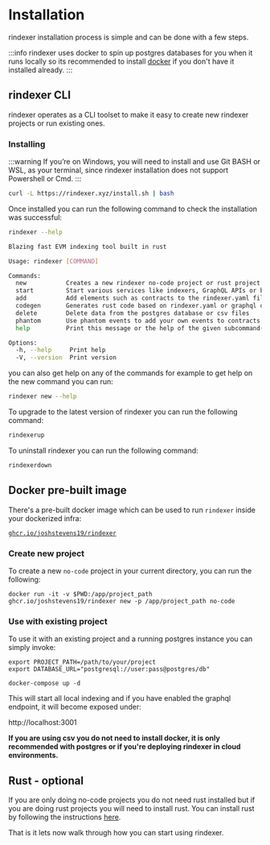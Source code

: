 # Installation

rindexer installation process is simple and can be done with a few steps.

:::info
rindexer uses docker to spin up postgres databases for you when it runs locally so its recommended to install [docker](https://www.docker.com/products/docker-desktop/)
if you don't have it installed already.
:::

## rindexer CLI

rindexer operates as a CLI toolset to make it easy to create new rindexer projects or run existing ones.

### Installing

:::warning
If you’re on Windows, you will need to install and use Git BASH or WSL, as your terminal,
since rindexer installation does not support Powershell or Cmd.
:::

```bash
curl -L https://rindexer.xyz/install.sh | bash
```

Once installed you can run the following command to check the installation was successful:

```bash
rindexer --help
```

```bash
Blazing fast EVM indexing tool built in rust

Usage: rindexer [COMMAND]

Commands:
  new           Creates a new rindexer no-code project or rust project
  start         Start various services like indexers, GraphQL APIs or both together
  add           Add elements such as contracts to the rindexer.yaml file
  codegen       Generates rust code based on rindexer.yaml or graphql queries
  delete        Delete data from the postgres database or csv files
  phantom       Use phantom events to add your own events to contracts
  help          Print this message or the help of the given subcommand(s)

Options:
  -h, --help     Print help
  -V, --version  Print version
```

you can also get help on any of the commands for example to get help on the new command you can run:

```bash
rindexer new --help
```

To upgrade to the latest version of rindexer you can run the following command:

```bash
rindexerup
```

To uninstall rindexer you can run the following command:

```bash
rindexerdown
```

## Docker pre-built image

There's a pre-built docker image which can be used to run `rindexer` inside your dockerized infra:

[`ghcr.io/joshstevens19/rindexer`](https://github.com/users/joshstevens19/packages/container/package/rindexer)

### Create new project
To create a new `no-code` project in your current directory, you can run the following:

`docker run -it -v $PWD:/app/project_path ghcr.io/joshstevens19/rindexer new -p /app/project_path no-code`

### Use with existing project
To use it with an existing project and a running postgres instance you can simply invoke:

```
export PROJECT_PATH=/path/to/your/project
export DATABASE_URL="postgresql://user:pass@postgres/db"

docker-compose up -d
```

This will start all local indexing and if you have enabled the graphql endpoint, it will become exposed under:

http://localhost:3001


**If you are using csv you do not need to install docker, it is only recommended with postgres or if you're deploying rindexer in cloud environments.**

## Rust - optional

If you are only doing no-code projects you do not need rust installed but if you are doing rust projects you will need to install rust.
You can install rust by following the instructions [here](https://www.rust-lang.org/tools/install).

That is it lets now walk through how you can start using rindexer.